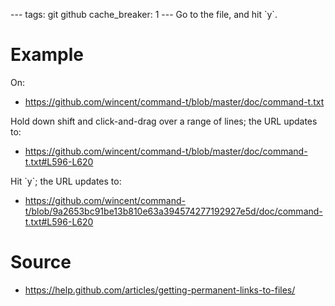 ---
tags: git github
cache_breaker: 1
---
Go to the file, and hit `y`.

= Example =

On:

* https://github.com/wincent/command-t/blob/master/doc/command-t.txt

Hold down shift and click-and-drag over a range of lines; the URL updates to:

* https://github.com/wincent/command-t/blob/master/doc/command-t.txt#L596-L620

Hit `y`; the URL updates to:

* https://github.com/wincent/command-t/blob/9a2653bc91be13b810e63a394574277192927e5d/doc/command-t.txt#L596-L620

= Source =

* https://help.github.com/articles/getting-permanent-links-to-files/
